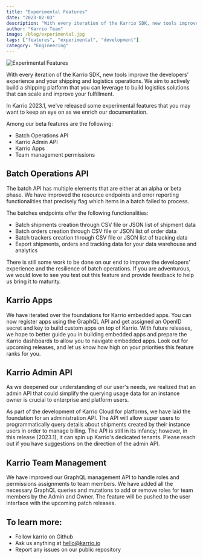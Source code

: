 ```yaml
---
title: "Experimental Features"
date: "2023-02-03"
description: "With every iteration of the Karrio SDK, new tools improve the developers' experience and your shipping and logistics operations. We aim to actively build a shipping platform that you can leverage to build logistics solutions that can scale and improve your fulfillment."
author: "Karrio Team"
image: /blog/experimental.jpg
tags: ["features", "experimental", "development"]
category: "Engineering"
---
```


![Experimental Features](/blog/experimental.jpg)

With every iteration of the Karrio SDK, new tools improve the developers' experience and your shipping and logistics operations. We aim to actively build a shipping platform that you can leverage to build logistics solutions that can scale and improve your fulfillment.

In Karrio 2023.1, we've released some experimental features that you may want to keep an eye on as we enrich our documentation.

Among our beta features are the following:

- Batch Operations API
- Karrio Admin API
- Karrio Apps
- Team management permissions

## Batch Operations API

The batch API has multiple elements that are either at an alpha or beta phase. We have improved the resource endpoints and error reporting functionalities that precisely flag which items in a batch failed to process.

The batches endpoints offer the following functionalities:

- Batch shipments creation through CSV file or JSON list of shipment data
- Batch orders creation through CSV file or JSON list of order data
- Batch trackers creation through CSV file or JSON list of tracking data
- Export shipments, orders and tracking data for your data warehouse and analytics

There is still some work to be done on our end to improve the developers' experience and the resilience of batch operations. If you are adventurous, we would love to see you test out this feature and provide feedback to help us bring it to maturity.

## Karrio Apps

We have iterated over the foundations for Karrio embedded apps. You can now register apps using the GraphQL API and get assigned an OpenID secret and key to build custom apps on top of Karrio. With future releases, we hope to better guide you in building embedded apps and prepare the Karrio dashboards to allow you to navigate embedded apps. Look out for upcoming releases, and let us know how high on your priorities this feature ranks for you.

## Karrio Admin API

As we deepened our understanding of our user's needs, we realized that an admin API that could simplify the querying usage data for an instance owner is crucial to enterprise and platform users.

As part of the development of Karrio Cloud for platforms, we have laid the foundation for an administration API. The API will allow super users to programmatically query details about shipments created by their instance users in order to manage billing. The API is still in its infancy; however, in this release (2023.1), it can spin up Karrio's dedicated tenants. Please reach out if you have suggestions on the direction of the admin API.

## Karrio Team Management

We have improved our GraphQL management API to handle roles and permissions assignments to team members. We have added all the necessary GraphQL queries and mutations to add or remove roles for team members by the Admin and Owner. The feature will be pushed to the user interface with the upcoming patch releases.

## To learn more:

- Follow karrio on Github
- Ask us anything at hello@karrio.io
- Report any issues on our public repository
